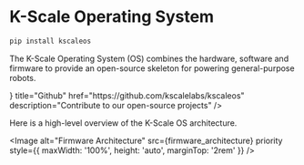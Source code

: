
# K-Scale Operating System

```bash
pip install kscaleos
```

The K-Scale Operating System (OS) combines the hardware, software and firmware to provide an open-source skeleton for powering general-purpose robots.

<Cards>
  <Cards.Card
    icon={<FaGithub />}
    title="Github"
    href="https://github.com/kscalelabs/kscaleos"
    description="Contribute to our open-source projects"
  />
</Cards>

Here is a high-level overview of the K-Scale OS architecture.

<Image
  alt="Firmware Architecture"
  src={firmware_architecture}
  priority
  style={{ maxWidth: '100%', height: 'auto', marginTop: '2rem'  }}
/>
